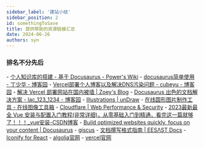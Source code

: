 ```yaml
---
sidebar_label: '建站小结'
sidebar_position: 2
id: somethingToSave
title: 提供帮助的资源链接汇总
date: 2024-06-26
authors: syn
---
```

### 排名不分先后
<p>
- <a href="https://wiki-power.com/%E4%B8%AA%E4%BA%BA%E7%9F%A5%E8%AF%86%E5%BA%93%E7%9A%84%E6%90%AD%E5%BB%BA-%E5%9F%BA%E4%BA%8EDocusaurus/#vs-code/">个人知识库的搭建 - 基于 Docusaurus - Power's Wiki</a>
- <a href="https://www.cnblogs.com/dingshaohua/p/16174916.html">docusaurus简单使用 - 丁少华 - 博客园</a>
- <a href="https://www.cnblogs.com/cubeyu/articles/17451621.html">Vercel部署个人博客以及解决DNS污染问题 - cubeyu - 博客园</a>
- <a href="https://blog-zoey.top/posts/vercel-dns-china">解决 Vercel 部署网站在国内被墙 | Zoey's Blog</a>
- <a href="https://www.cnblogs.com/LiuOcean-Blog/p/docusaurus-chu-se-de-wen-dang-jie-jue-fang-an.html">Docusaurus 出色的文档解决方案 - lac_123_1234 - 博客园</a>
- <a href="https://undraw.co/illustrations">Illustrations | unDraw</a>
- <a href="https://phototool.cn/circle/">在线圆形图片制作工具 - 在线图像工具箱</a>
- <a href="https://dash.cloudflare.com/login">Cloudflare | Web Performance & Security</a>
- <a href="https://blog.csdn.net/logic1001/article/details/134617666">2023最新最全 Vue 安装与配置入门教程(非常详细)，从零基础入门到精通，看完这一篇就够了！！！_vue安装-CSDN博客</a>
- <a href="https://docusaurus.io/zh-CN/">Build optimized websites quickly, focus on your content | Docusaurus</a>
- <a href="https://giscus.app/zh-CN">giscus</a>
- <a href="https://docs.eesast.com/docs/intro/style_guide">文档撰写格式指南 | EESΛST Docs</a>
- <a href="https://iconify.design/docs/icon-components/react/">Iconify for React</a>
- <a href="https://www.algolia.com/">algolia官网</a>
- <a href="https://vercel.com/">vercel官网</a>
</p>